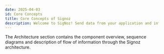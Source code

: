 ```yaml
---
date: 2025-04-03
id: Core Concepts
title: Core Concepts of Signoz
description: Welcome to SigNoz! Send data from your application and infrastructure and get visibility into application performance within minutes.
---
```

The Architecture section contains the component overview, sequence diagrams and description of flow of information through the Signoz architecture.
<DocCardContainer>
<DocCard
    title="📄️ SigNoz Architecture"
    description="Architecture of Signoz"
    href="/docs/architecture"
/>

</DocCardContainer>